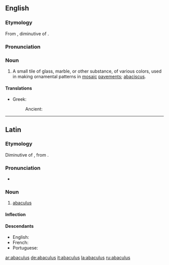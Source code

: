==English==

===Etymology===
From {{etyl|la}} {{term|abaculus|lang=la}}, diminutive of {{term|abacus|lang=la}}.

===Pronunciation===
{{a|GA}} {{IPA|/əˈbæk.jə.ləs/}}

===Noun===
{{en-noun|abaculi}}

# {{archaic}} A small tile of glass, marble, or other substance, of various colors, used in making ornamental patterns in [[mosaic]] [[pavements]]; [[abaciscus]].

====Translations====
{{trans-top}}
* Greek:
*: Ancient: {{tø|grc|ἀβακίσκος|m|tr=abakiskos|sc=polytonic}}
{{trans-mid}}
{{trans-bottom}}
----

==Latin==

===Etymology===
Diminutive of {{term|abacus||a square board|lang=la}}, from {{etyl|grc|la}} {{term|sc=polytonic|ἄβαξ|tr=abax||board}}.

===Pronunciation===
* {{a|Classical}} {{IPA|/aˈba.ku.lus/|lang=la}}

===Noun===
{{la-noun|abaculus|abaculi|abaculī|m|second}}

# [[#English|abaculus]]

====Inflection====
{{la-decl-2nd|abacul}}

====Descendants====
* English: {{l|en|abaculus}}
* French: {{l|fr|abacule}}
* Portuguese: {{l|pt|abáculo}}

[[ar:abaculus]]
[[de:abaculus]]
[[it:abaculus]]
[[la:abaculus]]
[[ru:abaculus]]